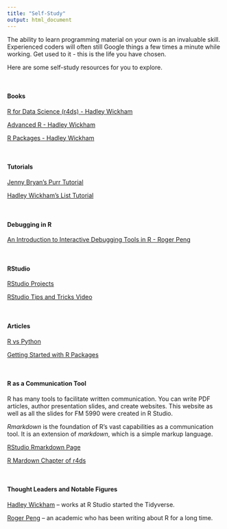 ```yaml
---
title: "Self-Study"
output: html_document
---
```


The ability to learn programming material on your own is an invaluable skill.  Experienced coders will often still Google things a few times a minute while working.  Get used to it - this is the life you have chosen.

Here are some self-study resources for you to explore.

&nbsp;

#### Books

[R for Data Science (r4ds) - Hadley Wickham](http://r4ds.had.co.nz/)

[Advanced R - Hadley Wickham](https://adv-r.hadley.nz/)

[R Packages - Hadley Wickham](http://r-pkgs.had.co.nz/)

&nbsp;

#### Tutorials

[Jenny Bryan's Purr Tutorial](https://jennybc.github.io/purrr-tutorial/)

[Hadley Wickham's List Tutorial](http://r4ds.had.co.nz/lists.html)


&nbsp;

#### Debugging in R

[An Introduction to Interactive Debugging Tools in R - Roger Peng](R-debug-tools-roger-peng.pdf) 

&nbsp;

#### RStudio

[RStudio Projects](https://support.rstudio.com/hc/en-us/articles/200526207-Using-Projects)

[RStudio Tips and Tricks Video](https://www.youtube.com/watch?v=kuSQgswZdr8)

&nbsp;

#### Articles

[R vs Python](https://www.datacamp.com/community/tutorials/r-or-python-for-data-analysis)

[Getting Started with R Packages](https://www.datacamp.com/community/tutorials/r-packages-guide)

&nbsp;

#### R as a Communication Tool
R has many tools to facilitate written communication.  You can write PDF articles, author presentation slides, and create websites.  This website as well as all the slides for FM 5990 were created in R Studio.

*Rmarkdown* is the foundation of R's vast capabilities as a communication tool.  It is an extension of *markdown*, which is a simple markup language. 

[RStudio Rmarkdown Page](https://rmarkdown.rstudio.com/)

[R Mardown Chapter of r4ds](http://r4ds.had.co.nz/r-markdown.html)


&nbsp;

#### Thought Leaders and Notable Figures

[Hadley Wickham](http://hadley.nz/) -- works at R Studio started the Tidyverse.

[Roger Peng](http://www.biostat.jhsph.edu/~rpeng/) -- an academic who has been writing about R for a long time.